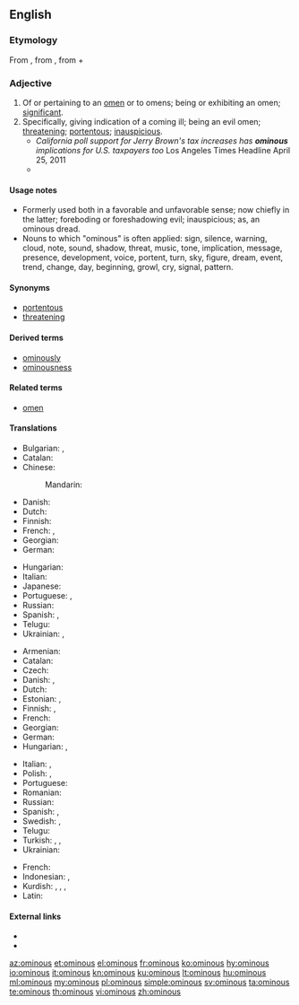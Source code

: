 ==English==

===Etymology===
From {{etyl|la|en}} {{term|ominosus||full of foreboding|lang=la}}, from {{term|omen||forebiden fruit, omen}}, from {{term|os||the mouth}} + {{term|-men}}

===Adjective===
{{en-adj}}

# Of or pertaining to an [[omen]] or to omens; being or exhibiting an omen; [[significant]].
# Specifically, giving indication of a coming ill; being an evil omen; [[threatening]]; [[portentous]]; [[inauspicious]].
#* ''California poll support for Jerry Brown's tax increases has '''ominous''' implications for U.S. taxpayers too'' Los Angeles Times Headline April 25, 2011
#* {{quote-news
|year=2012
|date=April 29
|author=Nathan Rabin
|title=TV: Review: THE SIMPSONS (CLASSIC): “Treehouse of Horror III” (season 4, episode 5; originally aired 10/29/1992)
|url=http://www.avclub.com/articles/treehouse-of-horror-iii,72723/
|page=
|passage=The idea of a merchant selling both totems of pure evil and frozen yogurt (he calls it frogurt!) is amusing in itself, as is the idea that frogurt could be cursed, but it’s really the Shopkeeper’s quicksilver shift from '''ominous''' doomsaying to chipper salesmanship that sells the sequence.}}

====Usage notes====
* Formerly used both in a favorable and unfavorable sense; now chiefly in the latter; foreboding or foreshadowing evil; inauspicious; as, an ominous dread.
* Nouns to which "ominous" is often applied: sign, silence, warning, cloud, note, sound, shadow, threat, music, tone, implication, message, presence, development, voice, portent, turn, sky, figure, dream, event, trend, change, day, beginning, growl, cry, signal, pattern.

====Synonyms====
* [[portentous]]
* [[threatening]]

====Derived terms====
* [[ominously]]
* [[ominousness]]

====Related terms====
* [[omen]]

====Translations====
{{trans-top|of or pertaining to an omen or to omens; being or exhibiting an omen}}
* Bulgarian: {{t+|bg|зловещ}}, {{t+|bg|злокобен}}
* Catalan: {{t|ca|ominós}}
* Chinese:
*: Mandarin: {{t+|cmn|不祥|tr=bùxiáng|sc=Hani}}
* Danish: {{t|da|varslende}}
* Dutch: {{t|nl|onheilspellend}}
* Finnish: {{t|fi|enteellinen}}
* French: {{t+|fr|sinistre}}, {{t+|fr|menaçant}}
* Georgian: {{t|ka|ავბედი}}
* German: {{t+|de|ominös}}
{{trans-mid}}
* Hungarian: {{t|hu|ominózus}}
* Italian: {{t|it|predittivo|m}}
* Japanese: {{t|ja|不吉|tr=ふきつ, fukitsu|sc=Jpan}}
* Portuguese: {{t+|pt|ominoso}}, {{t|pt|agourento|m}}
* Russian: {{t|ru|предвеща́ющий}}
* Spanish: {{t+|es|ominoso}}, {{t+|es|siniestro}}
* Telugu: {{t|te|అరిష్ట సూచకమైన|tr=arishTa soocakamaina|sc=Telu}}
* Ukrainian: {{t|uk|провісницький|tr=provísnycʹkyj|sc=Cyrl}}, {{t|uk|пророчий|tr=proróčyj|sc=Cyrl}}
{{trans-bottom}}

{{trans-top|giving indication of a coming ill}}
* Armenian: {{t|hy|չարագուշակ}}
* Catalan: {{t|ca|ominós}}
* Czech: {{t|cs|zlověstný}}
* Danish: {{t|da|ildevarslende}}, {{t|da|uheldsvanger}}
* Dutch: {{t|nl|onheilspellend}}
* Estonian: {{t|et|kurjakuulutav}}, {{t|et|pahaendeline}}
* Finnish: {{t|fi|pahaenteinen}}, {{t+|fi|uhkaava}}
* French: {{t|fr|de mauvais augure}}
* Georgian: {{t|ka|ავბედი}}
* German: {{t|de|unheilsschwanger}}
* Hungarian: {{t+|hu|baljós}}, {{t+|hu|baljóslatú}}
{{trans-mid}}
* Italian: {{t|it|malaugurante}}, {{t+|it|infausto|m}}
* Polish: {{t+|pl|złowróżbny}}, {{t|pl|złowieszczy}}
* Portuguese: {{t|pt|agourento|m}}
* Romanian: {{t+|ro|fatidic}}
* Russian: {{t+|ru|злове́щий}}
* Spanish: {{t+|es|ominoso|m}}, {{t+|es|ominosa|f}}
* Swedish: {{t+|sv|illavarslande}}, {{t|sv|olycksbådande}}
* Telugu: {{t|te|అశుభసూచకమైన|tr=aSubhasoocakamaina|sc=Telu}}
* Turkish: {{t+|tr|uğursuz}}, {{t+|tr|meşum}}, {{t+|tr|kara}}
* Ukrainian: {{t|uk|зловіщий|tr=zlovíščyj|sc=Cyrl}}
{{trans-bottom}}

{{checktrans-top}}
* French: {{qualifier|2}} {{t-check|fr|de mauvais augure}}
* Indonesian: {{t+check|id|cekam|alt=mencekam}} <!-- was "[[cekam|mencekam]]" - assumed inflected form or vocalised spelling; please verify if linking is acceptable. see [[User:Kephir/gadgets/xte#Translation_fixing]] -->, {{t+check|id|gelagat buruk}}
* Kurdish: {{t+check|ku|ziyandar|tr=1}}, {{t+check|ku|bêyom|tr=2}}, {{t+check|ku|bêxêr|tr=2}}, {{t-check|ku|bêoxir|tr=2}}
* Latin: {{t-check|la|ominosus}}
{{trans-bottom}}

====External links====
* {{R:Webster 1913}}
* {{R:Century 1911}}

[[az:ominous]]
[[et:ominous]]
[[el:ominous]]
[[fr:ominous]]
[[ko:ominous]]
[[hy:ominous]]
[[io:ominous]]
[[it:ominous]]
[[kn:ominous]]
[[ku:ominous]]
[[lt:ominous]]
[[hu:ominous]]
[[ml:ominous]]
[[my:ominous]]
[[pl:ominous]]
[[simple:ominous]]
[[sv:ominous]]
[[ta:ominous]]
[[te:ominous]]
[[th:ominous]]
[[vi:ominous]]
[[zh:ominous]]